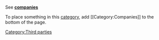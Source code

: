 See '''[[companies]]'''

To place something in this [[category]], add <nowiki>
[[Category:Companies]]</nowiki> to the bottom of the page.

[[Category:Third parties]]